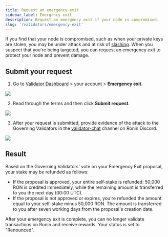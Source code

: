 ```yaml
---
title: Request an emergency exit
sidebar_label: Emergency exit
description: Request an emergency exit if your node is compromised.
slug: '/validators/emergency-exit'
---
```



If you find that your node is compromised, such as when your private keys are stolen, you may be under attack and at risk of [slashing](./../slashing/slashing.mdx). When you suspect that you're being targeted, you can request an emergency exit to protect your node and prevent damage.

## Submit your request

1. Go to [Validator Dashboard](https://validator.roninchain.com) > your account > **Emergency exit**.
<img src={exit} width={280} />

2. Read through the terms and then click **Submit request**.
<img src={stepOne} width={500} />

3. After your request is submitted, provide evidence of the attack to the Governing Validators in the [validator-chat](https://discord.com/channels/930892666705694800/1090764739858153553) channel on Ronin Discord.
<img src={stepTwo} width={500} />

## Result

Based on the Governing Validators' vote on your Emergency Exit proposal, your stake may be refunded as follows:

- If the proposal is approved, your entire self-stake is refunded: 50,000 RON is credited immediately, while the remaining amount is transferred to you the next day (00:00 UTC).
- If the proposal is not approved or expires, you're refunded the amount equal to your self-stake minus 50,000 RON. The amount is transferred to you after seven working days from the proposal's creation date.

After your emergency exit is complete, you can no longer validate transactions on Ronin and receive rewards. Your status is set to "Renounced".
